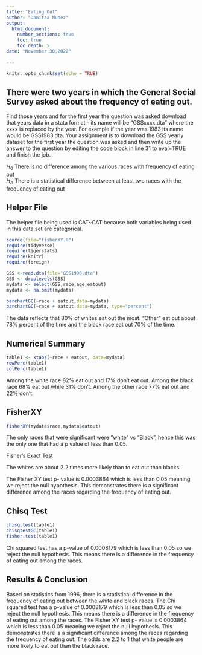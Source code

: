 ```yaml
---
title: "Eating Out"
author: "Danitza Nunez"
output: 
  html_document:
    number_sections: true
    toc: true
    toc_depth: 5
date: "November 30,2022"    
    
---
```


```r
knitr::opts_chunk$set(echo = TRUE)
```

## There were two years in which the General Social Survey asked about the frequency of eating out.
Find those years and for the first year the question was asked download that years data in a stata format - its name will be "GSSxxxx.dta" where the xxxx is replaced by the year.  For example if the year was 1983 its name would be GSS1983.dta. Your assignment is to download the GSS yearly dataset for the first year the question was asked and then  write up the answer to the question by editing the  code block in line 31 to eval=TRUE and finish the job. 

$H_0$ There is no difference among the various races with frequency of eating out  
$H_A$ There is a statistical difference between at least two races with the frequency of eating out  



## Helper File

The helper file being used is CAT~CAT because both variables being used in this data set are categorical. 

```r
source(file="fisherXY.R")
require(tidyverse)
require(tigerstats)
require(knitr)
require(foreign)
```
```r
GSS <-read.dta(file="GSS1996.dta")
GSS <- droplevels(GSS)
mydata <- select(GSS,race,age,eatout)
mydata <- na.omit(mydata)
```


```r
barchartGC(~race + eatout,data=mydata)
barchartGC(~race + eatout,data=mydata, type="percent")

```

The data reflects that 80% of whites eat out the most. "Other" eat out about 78% percent of the time and the black race eat out 70% of the time. 


## Numerical Summary 
```r
table1 <- xtabs(~race + eatout, data=mydata)
rowPerc(table1)
colPerc(table1)
```


Among the white race 82% eat out and 17% don't eat out. Among the black race 68% eat out while 31% don't. Among the other race 77% eat out and 22% don't. 

## FisherXY

```r
fisherXY(mydata$race,mydata$eatout)
```

The only races that were significant were "white" vs "Black", hence this was the only one that had a p value of less than 0.05.

Fisher's Exact Test

The whites are about 2.2 times more likely than to eat out than blacks. 

The Fisher XY test p- value is 0.0003864 which is less than 0.05 meaning we reject the null hypothesis. This demonstrates there is a significant difference among the races regarding the frequency of eating out.

## Chisq Test

```r
chisq.test(table1)
chisqtestGC(table1)
fisher.test(table1)
```

Chi squared test has a p-value of 0.0008179 which is less than 0.05 so we reject the null hypothesis. This means there is a difference in the frequency of eating out among the races.   


## Results & Conclusion

Based on statistics from 1996, there is a statistical difference in the frequency of eating out between the white and black races. The Chi squared test has a p-value of 0.0008179 which is less than 0.05 so we reject the null hypothesis. This means there is a difference in the frequency of eating out among the races. The Fisher XY test p- value is 0.0003864 which is less than 0.05 meaning we reject the null hypothesis. This demonstrates there is a significant difference among the races regarding the frequency of eating out. The odds are 2.2 to 1 that white people are more likely to eat out than the black race. 


